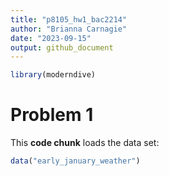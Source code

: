 ```yaml
---
title: "p8105_hw1_bac2214"
author: "Brianna Carnagie"
date: "2023-09-15"
output: github_document
---
```


```r
library(moderndive)
```

# Problem 1 
This **code chunk** loads the data set:

```r
data("early_january_weather")
```




